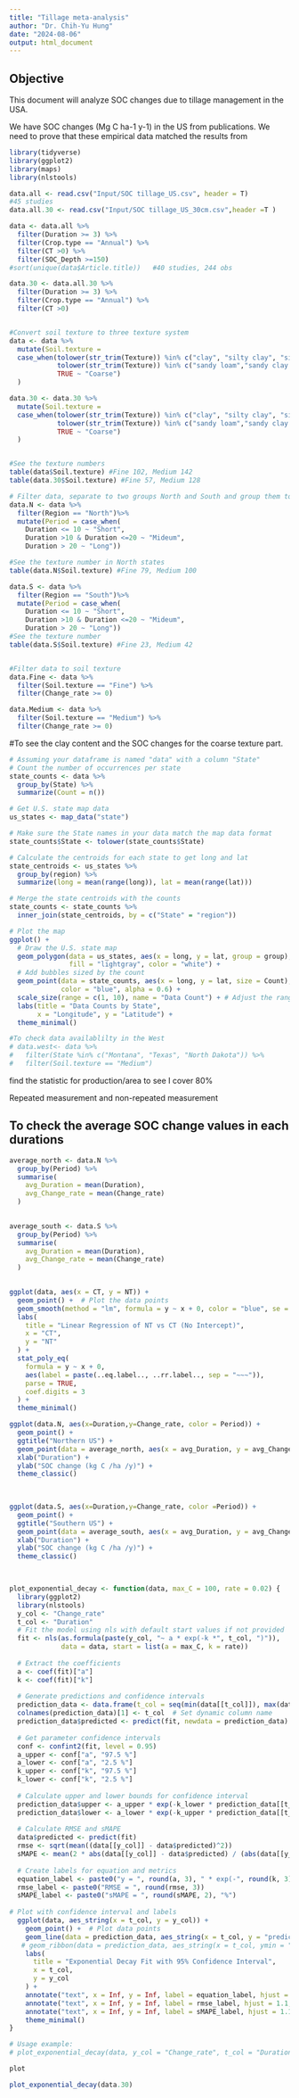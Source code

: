 ```yaml
---
title: "Tillage meta-analysis"
author: "Dr. Chih-Yu Hung"
date: "2024-08-06"
output: html_document
---
```


## Objective

This document will analyze SOC changes due to tillage management in the USA. 

We have SOC changes (Mg C ha-1 y-1) in the US from publications. We need to prove that these empirical data matched the results from 


```r
library(tidyverse)
library(ggplot2)
library(maps)
library(nlstools)

data.all <- read.csv("Input/SOC tillage_US.csv", header = T)
#45 studies
data.all.30 <- read.csv("Input/SOC tillage_US_30cm.csv",header =T )

data <- data.all %>%
  filter(Duration >= 3) %>%
  filter(Crop.type == "Annual") %>%
  filter(CT >0) %>%
  filter(SOC_Depth >=150)
#sort(unique(data$Article.title))   #40 studies, 244 obs

data.30 <- data.all.30 %>%
  filter(Duration >= 3) %>%
  filter(Crop.type == "Annual") %>%
  filter(CT >0)


#Convert soil texture to three texture system
data <- data %>%
  mutate(Soil.texture =
  case_when(tolower(str_trim(Texture)) %in% c("clay", "silty clay", "silty clay loam", "clay loam", "sandy clay") ~ "Fine",
            tolower(str_trim(Texture)) %in% c("sandy loam","sandy clay loam","loam soil", "loam", "silt loam", "silt") ~ "Medium",
            TRUE ~ "Coarse")
  )

data.30 <- data.30 %>%
  mutate(Soil.texture =
  case_when(tolower(str_trim(Texture)) %in% c("clay", "silty clay", "silty clay loam", "clay loam", "sandy clay") ~ "Fine",
            tolower(str_trim(Texture)) %in% c("sandy loam","sandy clay loam","loam soil", "loam", "silt loam", "silt") ~ "Medium",
            TRUE ~ "Coarse")
  )


#See the texture numbers
table(data$Soil.texture) #Fine 102, Medium 142 
table(data.30$Soil.texture) #Fine 57, Medium 128

# Filter data, separate to two groups North and South and group them to three duration, short, medium and long
data.N <- data %>%
  filter(Region == "North")%>%
  mutate(Period = case_when(
    Duration <= 10 ~ "Short",
    Duration >10 & Duration <=20 ~ "Mideum",
    Duration > 20 ~ "Long"))

#See the texture number in North states
table(data.N$Soil.texture) #Fine 79, Medium 100

data.S <- data %>%
  filter(Region == "South")%>%
  mutate(Period = case_when(
    Duration <= 10 ~ "Short",
    Duration >10 & Duration <=20 ~ "Mideum",
    Duration > 20 ~ "Long"))
#See the texture number
table(data.S$Soil.texture) #Fine 23, Medium 42


#Filter data to soil texture
data.Fine <- data %>%
  filter(Soil.texture == "Fine") %>%
  filter(Change_rate >= 0)

data.Medium <- data %>%
  filter(Soil.texture == "Medium") %>%
  filter(Change_rate >= 0)


```

#To see the clay content and the SOC changes for the coarse texture part. 



```r
# Assuming your dataframe is named "data" with a column "State"
# Count the number of occurrences per state
state_counts <- data %>%
  group_by(State) %>%
  summarize(Count = n())

# Get U.S. state map data
us_states <- map_data("state")

# Make sure the State names in your data match the map data format
state_counts$State <- tolower(state_counts$State)

# Calculate the centroids for each state to get long and lat
state_centroids <- us_states %>%
  group_by(region) %>%
  summarize(long = mean(range(long)), lat = mean(range(lat)))

# Merge the state centroids with the counts
state_counts <- state_counts %>%
  inner_join(state_centroids, by = c("State" = "region"))

# Plot the map
ggplot() +
  # Draw the U.S. state map
  geom_polygon(data = us_states, aes(x = long, y = lat, group = group),
               fill = "lightgray", color = "white") +
  # Add bubbles sized by the count
  geom_point(data = state_counts, aes(x = long, y = lat, size = Count),
             color = "blue", alpha = 0.6) +
  scale_size(range = c(1, 10), name = "Data Count") + # Adjust the range for bubble sizes
  labs(title = "Data Counts by State",
       x = "Longitude", y = "Latitude") +
  theme_minimal()

#To check data availablilty in the West
# data.west<- data %>%
#   filter(State %in% c("Montana", "Texas", "North Dakota")) %>%
#   filter(Soil.texture == "Medium")
```

find the statistic for production/area to see I cover 80% 

Repeated measurement and non-repeated measurement





## To check the average SOC change values in each durations

```r

average_north <- data.N %>%
  group_by(Period) %>%
  summarise(
    avg_Duration = mean(Duration),
    avg_Change_rate = mean(Change_rate)
  )
  

average_south <- data.S %>%
  group_by(Period) %>%
  summarise(
    avg_Duration = mean(Duration),
    avg_Change_rate = mean(Change_rate)
  )
  
```

```r

ggplot(data, aes(x = CT, y = NT)) +
  geom_point() +  # Plot the data points
  geom_smooth(method = "lm", formula = y ~ x + 0, color = "blue", se = TRUE) +  # Linear regression without intercept
  labs(
    title = "Linear Regression of NT vs CT (No Intercept)",
    x = "CT",
    y = "NT"
  ) +
  stat_poly_eq(
    formula = y ~ x + 0,
    aes(label = paste(..eq.label.., ..rr.label.., sep = "~~~")),
    parse = TRUE,
    coef.digits = 3
  ) +
  theme_minimal()
```

```r
ggplot(data.N, aes(x=Duration,y=Change_rate, color = Period)) +
  geom_point() +
  ggtitle("Northern US") +
  geom_point(data = average_north, aes(x = avg_Duration, y = avg_Change_rate), color = "black", size = 4, shape = 17) +  # Add average points
  xlab("Duration") +
  ylab("SOC change (kg C /ha /y)") +
  theme_classic()
  
  

ggplot(data.S, aes(x=Duration,y=Change_rate, color =Period)) +
  geom_point() +
  ggtitle("Southern US") +
  geom_point(data = average_south, aes(x = avg_Duration, y = avg_Change_rate), color = "black", size = 4, shape = 17) +  # Add average points
  xlab("Duration") +
  ylab("SOC change (kg C /ha /y)") +
  theme_classic()
  



```




```r

plot_exponential_decay <- function(data, max_C = 100, rate = 0.02) {
  library(ggplot2)
  library(nlstools)
  y_col <- "Change_rate"
  t_col <- "Duration"
  # Fit the model using nls with default start values if not provided
  fit <- nls(as.formula(paste(y_col, "~ a * exp(-k *", t_col, ")")),
             data = data, start = list(a = max_C, k = rate))
  
  # Extract the coefficients
  a <- coef(fit)["a"]
  k <- coef(fit)["k"]
  
  # Generate predictions and confidence intervals
  prediction_data <- data.frame(t_col = seq(min(data[[t_col]]), max(data[[t_col]]), length.out = 100))
  colnames(prediction_data)[1] <- t_col  # Set dynamic column name
  prediction_data$predicted <- predict(fit, newdata = prediction_data)
  
  # Get parameter confidence intervals
  conf <- confint2(fit, level = 0.95)
  a_upper <- conf["a", "97.5 %"]
  a_lower <- conf["a", "2.5 %"]
  k_upper <- conf["k", "97.5 %"]
  k_lower <- conf["k", "2.5 %"]
  
  # Calculate upper and lower bounds for confidence interval
  prediction_data$upper <- a_upper * exp(-k_lower * prediction_data[[t_col]])
  prediction_data$lower <- a_lower * exp(-k_upper * prediction_data[[t_col]])
  
  # Calculate RMSE and sMAPE
  data$predicted <- predict(fit)
  rmse <- sqrt(mean((data[[y_col]] - data$predicted)^2))
  sMAPE <- mean(2 * abs(data[[y_col]] - data$predicted) / (abs(data[[y_col]]) + abs(data$predicted))) * 100
  
  # Create labels for equation and metrics
  equation_label <- paste0("y = ", round(a, 3), " * exp(-", round(k, 3), " * t)")
  rmse_label <- paste0("RMSE = ", round(rmse, 3))
  sMAPE_label <- paste0("sMAPE = ", round(sMAPE, 2), "%")
  
# Plot with confidence interval and labels
  ggplot(data, aes_string(x = t_col, y = y_col)) +
    geom_point() +  # Plot data points
    geom_line(data = prediction_data, aes_string(x = t_col, y = "predicted"), color = "blue") +  # Fitted curve
   # geom_ribbon(data = prediction_data, aes_string(x = t_col, ymin = "lower", ymax = "upper"), alpha = 0.2) +  # Confidence interval
    labs(
      title = "Exponential Decay Fit with 95% Confidence Interval",
      x = t_col,
      y = y_col
    ) +
    annotate("text", x = Inf, y = Inf, label = equation_label, hjust = 1.1, vjust = 2, size = 4) +
    annotate("text", x = Inf, y = Inf, label = rmse_label, hjust = 1.1, vjust = 3.5, size = 4) +
    annotate("text", x = Inf, y = Inf, label = sMAPE_label, hjust = 1.1, vjust = 5, size = 4) +
    theme_minimal()
}

# Usage example:
# plot_exponential_decay(data, y_col = "Change_rate", t_col = "Duration")

plot

plot_exponential_decay(data.30)

```

